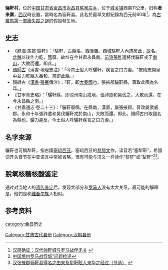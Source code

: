{{Multiple issues|
{{Refimprove|time=2022-04-29T03:25:24+00:00}}
{{Expert needed|subject=民族學|time=2022-04-29T03:26:51+00:00}}
{{Trivia|time=2022-04-29T03:26:51+00:00}}
}}
{{coord |38.1952|N|101.8698|E|display=title|dim:2000_type:landmark_region:CN}}
'''骊靬村'''，位於[[中华人民共和国|中国]][[甘肃省|甘肃省]][[金昌市|金昌市]][[永昌县|永昌县]][[焦家庄乡|焦家庄乡]]，位于[[城关镇_(永昌县)|城关镇]]西南11公里，旧称'''者来寨'''，[[西汉|西汉]]時设置，當時名為骊靬县。此名於最早文獻紀錄為西元前60年<ref>[http://www.gs.xinhuanet.com/dfpd/2006-11/18/content_8554109.htm 汉简确证：汉代骊靬城与罗马战俘无关] {{webarchive|url=https://web.archive.org/web/20140127214425/http://www.gs.xinhuanet.com/dfpd/2006-11/18/content_8554109.htm |date=2014-01-27 }}</ref>，為[[古羅馬第一軍團失蹤之謎|古羅馬第一軍團失蹤之謎]]的假設發生地。

==史志==
*《[[辭海|辭海]]·馬部·驪靬》：「驪靬，古縣名，[[西漢|西漢]]置。西域驪靬人內遷居此，故名。[[北魏|北魏]]以後作力乾，[[隋|隋]]廢。故址在今甘肅永昌南。[[前涼|前涼]][[張祚|張祚]]遣將伐驪靬戎于[[南山|南山]]，大敗而還，即此。」
*[[顏師古|顏師古]]《漢書·地理志注》：「今其土俗人呼驪靬，疾言之曰力虔。"按隋志開皇中並力乾縣入番和，當即此縣。」
*顏師古《[[漢書|漢書]]·[[張騫|張騫]]傳注》：「靬，即[[大秦國|大秦國]]也。張掖郡驪靬縣，蓋取此國為名耳。」
*《甘寧青史略》：「驪靬縣，即涼州南山戎地，張祚遣和昊伐之，大敗而還，在今永昌縣之南。」
*《甘肅通志·卷二十三》：「驪靬廢縣。在縣南，漢置，屬張掖郡。晉改屬武威郡。永和十年張祚遣和昊伐驪靬戎於南山，大敗而還。即此。顏師古曰取國名為縣也，驪力遲反，今土俗人呼驪靬疾言之曰力虔。」

==名字來源==

驪靬也可稱犁靬，指古國[[塞琉西亚|塞琉西亚]]。塞琉西亚的[[希腊文|希腊文]]作{{lang|el|Σελεύκεια}}，读音若“塞犁靬”，希腊词开头音节在中亚语言中常被省略，很有可能与汉文一样读作“黎轩”或“犁靬”<ref>[http://www.cqvip.com/Main/Detail.aspx?id=12365489&&AspxAutoDetectCookieSupport=1 中国境内罗马战俘城”问题检评]</ref><ref>[http://www.gs.xinhuanet.com/dfpd/2006-11/18/content_8554124.htm 汉张掖郡骊靬县得名之由来及犁靬眩人来华之经过（节选） ] {{webarchive|url=https://web.archive.org/web/20110611121601/http://www.gs.xinhuanet.com/dfpd/2006-11/18/content_8554124.htm |date=2011-06-11 }}</ref>。

==脫氧核糖核酸鉴定==
通过对当地人的[[人類Y染色體DNA單倍型類群|遗传鉴定]]后，发现大部分和[[罗马人|罗马人]]没有太大关系。最可能的解釋是，他們是和[[维吾尔族|维吾尔族]]人相似。

==参考资料==
{{reflist}}

[[category:金昌历史|category:金昌历史]]
[[Category:甘肃古代县份|Category:甘肃古代县份]]
[[Category:汉朝县份|Category:汉朝县份]]